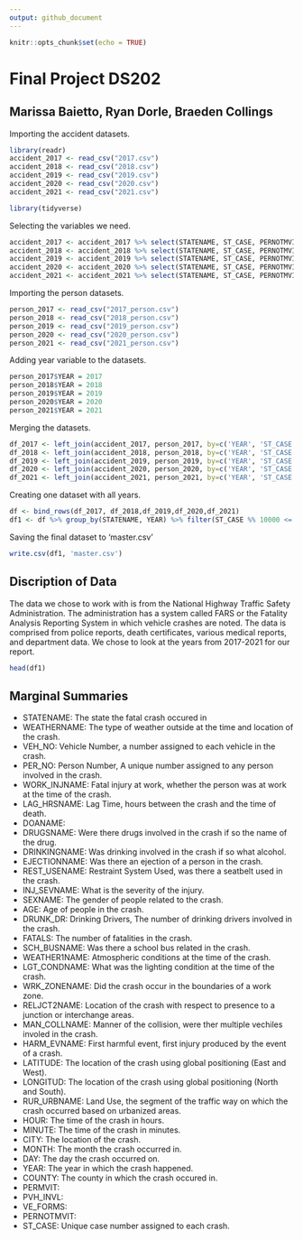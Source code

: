 ```yaml
---
output: github_document
---
```



```r
knitr::opts_chunk$set(echo = TRUE)
```

# Final Project DS202
## Marissa Baietto, Ryan Dorle, Braeden Collings
Importing the accident datasets.
```r
library(readr)
accident_2017 <- read_csv("2017.csv")
accident_2018 <- read_csv("2018.csv")
accident_2019 <- read_csv("2019.csv")
accident_2020 <- read_csv("2020.csv")
accident_2021 <- read_csv("2021.csv")
```

```r
library(tidyverse)
```

Selecting the variables we need.
```r
accident_2017 <- accident_2017 %>% select(STATENAME, ST_CASE, PERNOTMVIT, VE_FORMS, PVH_INVL, PERMVIT, COUNTY, CITY, MONTH, DAY, YEAR, HOUR, MINUTE, RUR_URBNAME, LATITUDE, LONGITUD, HARM_EVNAME, MAN_COLLNAME, RELJCT2NAME, WRK_ZONENAME, LGT_CONDNAME, WEATHER1NAME, SCH_BUSNAME, FATALS, DRUNK_DR)
accident_2018 <- accident_2018 %>% select(STATENAME, ST_CASE, PERNOTMVIT, VE_FORMS, PVH_INVL, PERMVIT, COUNTY, CITY, MONTH, DAY, YEAR, HOUR, MINUTE, RUR_URBNAME, LATITUDE, LONGITUD, HARM_EVNAME, MAN_COLLNAME, RELJCT2NAME, WRK_ZONENAME, LGT_CONDNAME, WEATHER1NAME, SCH_BUSNAME, FATALS, DRUNK_DR)
accident_2019 <- accident_2019 %>% select(STATENAME, ST_CASE, PERNOTMVIT, VE_FORMS, PVH_INVL, PERMVIT, COUNTY, CITY, MONTH, DAY, YEAR, HOUR, MINUTE, RUR_URBNAME, LATITUDE, LONGITUD, HARM_EVNAME, MAN_COLLNAME, RELJCT2NAME, WRK_ZONENAME, LGT_CONDNAME, WEATHER1NAME, SCH_BUSNAME, FATALS, DRUNK_DR)
accident_2020 <- accident_2020 %>% select(STATENAME, ST_CASE, PERNOTMVIT, VE_FORMS, PVH_INVL, PERMVIT, COUNTY, CITY, MONTH, DAY, YEAR, HOUR, MINUTE, RUR_URBNAME, LATITUDE, LONGITUD, HARM_EVNAME, MAN_COLLNAME, RELJCT2NAME, WRK_ZONENAME, LGT_CONDNAME, WEATHERNAME, SCH_BUSNAME, FATALS, DRUNK_DR)
accident_2021 <- accident_2021 %>% select(STATENAME, ST_CASE, PERNOTMVIT, VE_FORMS, PVH_INVL, PERMVIT, COUNTY, CITY, MONTH, DAY, YEAR, HOUR, MINUTE, RUR_URBNAME, LATITUDE, LONGITUD, HARM_EVNAME, MAN_COLLNAME, RELJCT2NAME, WRK_ZONENAME, LGT_CONDNAME, WEATHERNAME, SCH_BUSNAME, FATALS)
```

Importing the person datasets.
```r
person_2017 <- read_csv("2017_person.csv")
person_2018 <- read_csv("2018_person.csv")
person_2019 <- read_csv("2019_person.csv")
person_2020 <- read_csv("2020_person.csv")
person_2021 <- read_csv("2021_person.csv")
```

Adding year variable to the datasets.
```r
person_2017$YEAR = 2017
person_2018$YEAR = 2018
person_2019$YEAR = 2019
person_2020$YEAR = 2020
person_2021$YEAR = 2021
```


Merging the datasets.
```r
df_2017 <- left_join(accident_2017, person_2017, by=c('YEAR', 'ST_CASE'))
df_2018 <- left_join(accident_2018, person_2018, by=c('YEAR', 'ST_CASE'))
df_2019 <- left_join(accident_2019, person_2019, by=c('YEAR', 'ST_CASE'))
df_2020 <- left_join(accident_2020, person_2020, by=c('YEAR', 'ST_CASE'))
df_2021 <- left_join(accident_2021, person_2021, by=c('YEAR', 'ST_CASE'))
```

Creating one dataset with all years.
```r
df <- bind_rows(df_2017, df_2018,df_2019,df_2020,df_2021)
df1 <- df %>% group_by(STATENAME, YEAR) %>% filter(ST_CASE %% 10000 <= 200)
```

Saving the final dataset to 'master.csv'

```r
write.csv(df1, 'master.csv')
```

## Discription of Data
The data we chose to work with is from the National Highway Traffic Safety Administration. The administration has a system called FARS or the Fatality Analysis Reporting System in which vehicle crashes are noted. The data is comprised from police reports, death certificates, various medical reports, and department data. We chose to look at the years from 2017-2021 for our report. 
```r
head(df1)

```

## Marginal Summaries
* STATENAME: The state the fatal crash occured in
* WEATHERNAME: The type of weather outside at the time and location of the crash.
* VEH_NO: Vehicle Number, a number assigned to each vehicle in the crash.
* PER_NO: Person Number, A unique number assigned to any person involved in the crash.
* WORK_INJNAME: Fatal injury at work, whether the person was at work at the time of the crash.
* LAG_HRSNAME: Lag Time, hours between the crash and the time of death.
* DOANAME:
* DRUGSNAME: Were there drugs involved in the crash if so the name of the drug.
* DRINKINGNAME: Was drinking involved in the crash if so what alcohol.       
* EJECTIONNAME: Was there an ejection of a person in the crash.
* REST_USENAME: Restraint System Used, was there a seatbelt used in the crash.
* INJ_SEVNAME: What is the severity of the injury. 
* SEXNAME: The gender of people related to the crash.
* AGE: Age of people in the crash.
* DRUNK_DR: Drinking Drivers, The number of drinking drivers involved in the crash.
* FATALS: The number of fatalities in the crash.
* SCH_BUSNAME: Was there a school bus related in the crash.
* WEATHER1NAME: Atmospheric conditions at the time of the crash. 
* LGT_CONDNAME: What was the lighting condition at the time of the crash.
* WRK_ZONENAME: Did the crash occur in the boundaries of a work zone.      
* RELJCT2NAME: Location of the crash with respect to presence to a junction or interchange areas.     
* MAN_COLLNAME: Manner of the collision, were ther multiple vechiles involed in the crash. 
* HARM_EVNAME: First harmful event, first injury produced by the event of a crash. 
* LATITUDE: The location of the crash using global positioning (East and West).
* LONGITUD: The location of the crash using global positioning (North and South).
* RUR_URBNAME: Land Use, the segment of the traffic way on which the crash occurred based on urbanized areas.
* HOUR: The time of the crash in hours.
* MINUTE: The time of the crash in minutes.
* CITY: The location of the crash.
* MONTH: The month the crash occurred in.
* DAY: The day the crash occurred on.
* YEAR: The year in which the crash happened. 
* COUNTY: The county in which the crash occured in.
* PERMVIT:
* PVH_INVL:
* VE_FORMS:
* PERNOTMVIT:
* ST_CASE: Unique case number assigned to each crash.



